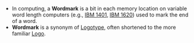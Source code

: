 {{disambig}}
*In computing, a '''Wordmark''' is a bit in each memory location on variable word length computers (e.g., [[IBM 1401]], [[IBM 1620]]) used to mark the end of a word.
*'''Wordmark''' is a synonym of [[Logotype]], often shortened to the more familiar [[Logotype|Logo]].
